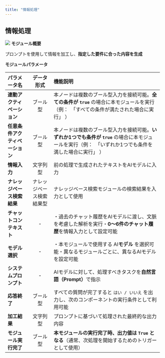 ```yaml
---
title: "情報処理"
---
```


## **情報処理**

<img
  src="/images/21.png"
/>
**モジュール概要**

プロンプトを使用して情報を加工し、**指定した要件に合った内容を生成**

**モジュールパラメータ**

| パラメータ名            | データ形式        | 機能説明                                                                                            |
| :------------------------------ | :------: | :-------------------------------------------------- |
| **連動アクティベーション**   | ブール型         | 本ノードは複数のブール型入力を接続可能。**全ての条件が `true`&#x20;**&#x20;の場合に本モジュールを実行（例：　「すべての条件が満たされた場合に実行」 ）         |
| **任意条件アクティベーション** | ブール型         | 本ノードは複数のブール型入力を接続可能。**いずれか1つでも条件が `true`&#x20;**&#x306E;場合に本モジュールを実行（例：　「いずれか1つでも条件を満した場合に実行」 ） |
| **情報入力**          | 文字列型         | 前の処理で生成されたテキストをAIモデルに入力                                                                         |
| **ナレッジベース検索結果**   | ナレッジベース検索結果型 | ナレッジベース検索モジュールの検索結果を入力として使用                                                                     |
| **チャットコンテキスト**    | -            | ・過去のチャット履歴をAIモデルに渡し、文脈を考慮した解析を実行・**0～6件のチャット履歴**を情報入力として設定可能                                    |
| **モデル選択**         | -            | ・本モジュールで使用する AI**モデル** を選択可能・異なるモジュールごとに、異なるAIモデルを設定可能                                          |
| **システムプロンプト**     | -            | AIモデルに対して、処理すべきタスクを**自然言語（Prompt）**&#x3067;指示                                                   |
| **応答終了**          | ブール型         | すべての質問が完了すると `はい / いいえ` を出力し、次のコンポーネントの実行条件として利用可能                                              |
| **加工結果**          | 文字列型         | プロンプトに基づいて処理された最終的な出力内容                                                                         |
| **モジュール実行完了**     | ブール型         | **本モジュールの実行完了時、出力値は `True` となる**（通常、次処理を開始するためのトリガーとして使用）                                       |

